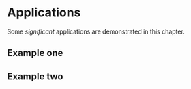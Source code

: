 # Applications {-}

Some _significant_ applications are demonstrated in this chapter.

## Example one

## Example two
